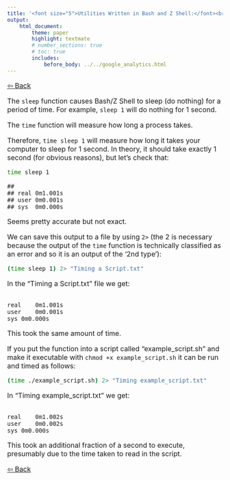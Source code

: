 ```yaml
---
title: '<font size="5">Utilities Written in Bash and Z Shell:</font><br>Timing a Script'
output:
    html_document:
        theme: paper
        highlight: textmate
        # number_sections: true
        # toc: true
        includes:
            before_body: ../../google_analytics.html
---
```


<font size="3">

[⇦ Back](../../bash.html)

The `sleep` function causes Bash/Z Shell to sleep (do nothing) for a period of time. For example, `sleep 1` will do nothing for 1 second.

The `time` function will measure how long a process takes.

Therefore, `time sleep 1` will measure how long it takes your computer to sleep for 1 second. In theory, it should take exactly 1 second (for obvious reasons), but let's check that:

```bash
time sleep 1
```

```
## 
## real 0m1.001s
## user 0m0.001s
## sys  0m0.000s
```

Seems pretty accurate but not exact.

We can save this output to a file by using `2>` (the 2 is necessary because the output of the `time` function is technically classified as an error and so it is an output of the '2nd type'):

```bash
(time sleep 1) 2> "Timing a Script.txt"
```

In the "Timing a Script.txt" file we get:

```

real    0m1.001s
user    0m0.001s
sys 0m0.000s
```

This took the same amount of time.

If you put the function into a script called "example_script.sh" and make it executable with `chmod +x example_script.sh` it can be run and timed as follows:

```bash
(time ./example_script.sh) 2> "Timing example_script.txt"
```

In "Timing example_script.txt" we get:

```

real    0m1.002s
user    0m0.002s
sys 0m0.000s
```

This took an additional fraction of a second to execute, presumably due to the time taken to read in the script.

[⇦ Back](../../bash.html)

</font>
